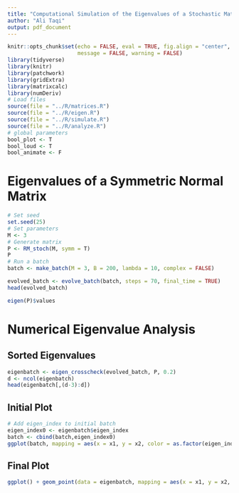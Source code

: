 ```yaml
---
title: "Computational Simulation of the Eigenvalues of a Stochastic Matrix"
author: "Ali Taqi"
output: pdf_document
---
```


```r
knitr::opts_chunk$set(echo = FALSE, eval = TRUE, fig.align = "center", 
                      message = FALSE, warning = FALSE)
library(tidyverse)
library(knitr)
library(patchwork)
library(gridExtra)
library(matrixcalc)
library(numDeriv)
# Load files
source(file = "../R/matrices.R")
source(file = "../R/eigen.R")
source(file = "../R/simulate.R")
source(file = "../R/analyze.R")
# global parameters
bool_plot <- T
bool_loud <- T
bool_animate <- F
```

# Eigenvalues of a Symmetric Normal Matrix

```r
# Set seed
set.seed(25)
# Set parameters
M <- 3
# Generate matrix
P <- RM_stoch(M, symm = T)
P
# Run a batch
batch <- make_batch(M = 3, B = 200, lambda = 10, complex = FALSE)
```

```r
evolved_batch <- evolve_batch(batch, steps = 70, final_time = TRUE)
head(evolved_batch)
```

```r
eigen(P)$values
```

# Numerical Eigenvalue Analysis

## Sorted Eigenvalues

```r
eigenbatch <- eigen_crosscheck(evolved_batch, P, 0.2)
d <- ncol(eigenbatch)
head(eigenbatch[,(d-3):d])
```

## Initial Plot

```r
# Add eigen_index to initial batch
eigen_index0 <- eigenbatch$eigen_index
batch <- cbind(batch,eigen_index0)
ggplot(batch, mapping = aes(x = x1, y = x2, color = as.factor(eigen_index0))) + geom_point()
```


## Final Plot

```r
ggplot() + geom_point(data = eigenbatch, mapping = aes(x = x1, y = x2, color = as.factor(eigen_index)))
```




